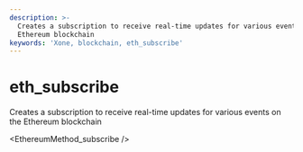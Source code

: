 ```yaml
---
description: >-
  Creates a subscription to receive real-time updates for various events on the
  Ethereum blockchain
keywords: 'Xone, blockchain, eth_subscribe'
---
```

# eth_subscribe

Creates a subscription to receive real-time updates for various events on the Ethereum blockchain


<EthereumMethod_subscribe />
